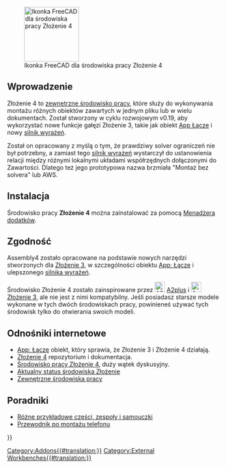 <languages/>

[[Image:Assembly4_workbench_icon.svg|thumb|128px|Ikonka FreeCAD dla środowiska pracy Złożenie 4]]

<span id="Introduction"></span>
==Wprowadzenie==

{{TOCright}}

Złożenie 4 to [[External_workbenches/pl|zewnętrzne środowisko pracy]], które służy do wykonywania montażu różnych obiektów zawartych w jednym pliku lub w wielu dokumentach. Został stworzony w cyklu rozwojowym v0.19, aby wykorzystać nowe funkcje gałęzi Złożenie 3, takie jak obiekt [[App_Link/pl|App Łącze]] i nowy [[Expressions/pl|silnik wyrażeń]].

Został on opracowany z myślą o tym, że prawdziwy solver ograniczeń nie był potrzebny, a zamiast tego [[Expressions/pl|silnik wyrażeń]] wystarczył do ustanowienia relacji między różnymi lokalnymi układami współrzędnych dołączonymi do Zawartości. Dlatego też jego prototypowa nazwa brzmiała "Montaż bez solvera" lub AWS.

<span id="Installation"></span>
==Instalacja==

Środowisko pracy '''Złożenie 4''' można zainstalować za pomocą [[Std_AddonMgr/pl|Menadżera dodatków]].

<span id="Compatibility"></span>
==Zgodność==

Assembly4 zostało opracowane na podstawie nowych narzędzi stworzonych dla [[Assembly3_Workbench/pl|Złożenie 3]], w szczególności obiektu [[App_Link/pl|App: Łącze]] i ulepszonego [[Expressions/pl|silnika wyrażeń]].

Środowisko Złożenie 4 zostało zainspirowane przez [[File:A2p_workbench.svg|24px]] [[A2plus_Workbench/pl|A2plus]] i [[File:Assembly3_workbench_icon.svg|24px]] [[Assembly3_Workbench/pl|Złożenie 3]], ale nie jest z nimi kompatybilny. Jeśli posiadasz starsze modele wykonane w tych dwóch środowiskach pracy, powinieneś używać tych środowisk tylko do otwierania swoich modeli.

<span id="Links"></span>
==Odnośniki internetowe==

<div class="mw-translate-fuzzy">
* [[App_Link/pl|App: Łącze]] obiekt, który sprawia, że Złożenie 3 i Złożenie 4 działają.
* [https://github.com/Zolko-123/FreeCAD_Assembly4 Złożenie 4] repozytorium i dokumentacja.
* [https://forum.freecadweb.org/viewtopic.php?f=20&t=34806 Środowisko pracy Złożenie 4], duży wątek dyskusyjny.
* [https://forum.freecadweb.org/viewtopic.php?f=20&t=34583 Aktualny status środowiska Złożenie]
* [[External_workbenches/pl|Zewnętrzne środowiska pracy]]
</div>

<span id="Tutorials"></span>
==Poradniki==

* [https://github.com/Zolko-123/FreeCAD_Examples Różne przykładowe części, zespoły i samouczki]
* [https://github.com/thermalling/FreeCADAsm4_TutorialSubassembly/ Przewodnik po montażu telefonu]

{{Userdocnavi{{#translation:}}}}
[[Category:Addons{{#translation:}}]]
[[Category:External Workbenches{{#translation:}}]]